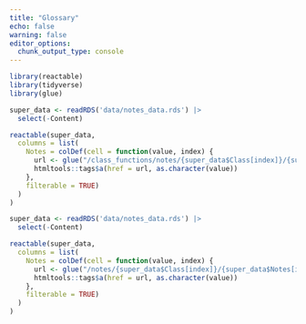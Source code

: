 ```yaml
---
title: "Glossary"
echo: false
warning: false
editor_options: 
  chunk_output_type: console
---
```


```r
library(reactable)
library(tidyverse)
library(glue)
```

```r
super_data <- readRDS('data/notes_data.rds') |> 
  select(-Content)

reactable(super_data,
  columns = list(
    Notes = colDef(cell = function(value, index) {
      url <- glue("/class_functions/notes/{super_data$Class[index]}/{super_data$Notes[index]}.html")
      htmltools::tags$a(href = url, as.character(value))
    },
    filterable = TRUE)
  )
)
```

```r
super_data <- readRDS('data/notes_data.rds') |> 
  select(-Content)

reactable(super_data,
  columns = list(
    Notes = colDef(cell = function(value, index) {
      url <- glue("/notes/{super_data$Class[index]}/{super_data$Notes[index]}.html")
      htmltools::tags$a(href = url, as.character(value))
    },
    filterable = TRUE)
  )
)
```

